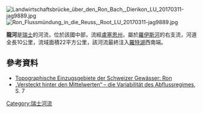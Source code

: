{{Coord|47.11887|N|8.39105|E|display=title}}
[[Image:Landwirtschaftsbrücke_über_den_Ron_Bach,_Dierikon_LU_20170311-jag9889.jpg|right]]
[[Image:Ron_Flussmündung_in_die_Reuss,_Root_LU_20170311-jag9889.jpg|right]]

'''龍河'''是[[瑞士|瑞士]]的河流，位於該國中部，流經[[盧塞恩州|盧塞恩州]]，屬於[[羅伊斯河|羅伊斯河]]的右支流，河道全長10公里，流域面積22平方公里，該河流最終注入[[羅特湖|羅特湖]]西南端。

==參考資料==
* [https://api3.geo.admin.ch/rest/services/ech/MapServer/ch.bafu.wasser-teileinzugsgebiete_2/51647/extendedHtmlPopup?lang=de Topographische Einzugsgebiete der Schweizer Gewässer: Ron]
* [http://www.hywa-online.de/download/gesamtes-hywa-heft-3-2006/?wpdmdl=2232 „Versteckt hinter den Mittelwerten“ – die Variabilität des Abflussregimes], S. 7

{{Switzerland-geo-stub}}
[[Category:瑞士河流|Category:瑞士河流]]